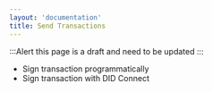 ```yaml
---
layout: 'documentation'
title: Send Transactions
---
```


:::Alert
this page is a draft and need to be updated
:::

- Sign transaction programmatically
- Sign transaction with DID Connect
